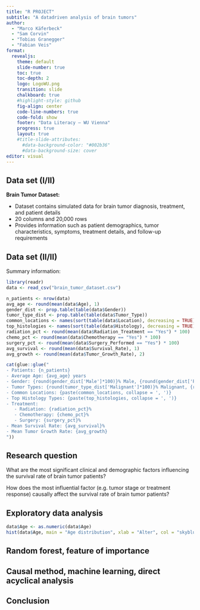 ```yaml
---
title: "R PROJECT"
subtitle: "A datadriven analysis of brain tumors"
author: 
  - "Marco Käferbeck"
  - "Sam Corvin"
  - "Tobias Granegger"
  - "Fabian Veis"
format: 
  revealjs:
    theme: default
    slide-number: true
    toc: true
    toc-depth: 2
    logo: LogoWU.png
    transition: slide
    chalkboard: true
    #highlight-style: github
    fig-align: center
    code-line-numbers: true
    code-fold: show
    footer: "Data Literacy – WU Vienna"
    progress: true
    layout: true
    #title-slide-attributes:
      #data-background-color: "#002b36"
      #data-background-size: cover
editor: visual
---
```


## Data set (I/II)

**Brain Tumor Dataset:** 

-   Dataset contains simulated data for brain tumor diagnosis, treatment, and patient details
-   20 columns and 20,000 rows
-   Provides information such as patient demographics, tumor characteristics, symptoms, treatment details, and follow-up requirements

## Data set (II/II)

Summary information:

```r
library(readr)
data <- read_csv("brain_tumor_dataset.csv")

n_patients <- nrow(data)
avg_age <- round(mean(data$Age), 1)
gender_dist <- prop.table(table(data$Gender))
tumor_type_dist <- prop.table(table(data$Tumor_Type))
common_locations <- names(sort(table(data$Location), decreasing = TRUE)[1:3])
top_histologies <- names(sort(table(data$Histology), decreasing = TRUE)[1:3])
radiation_pct <- round(mean(data$Radiation_Treatment == "Yes") * 100)
chemo_pct <- round(mean(data$Chemotherapy == "Yes") * 100)
surgery_pct <- round(mean(data$Surgery_Performed == "Yes") * 100)
avg_survival <- round(mean(data$Survival_Rate), 1)
avg_growth <- round(mean(data$Tumor_Growth_Rate), 2)

cat(glue::glue("
- Patients: {n_patients}
- Average Age: {avg_age} years
- Gender: {round(gender_dist['Male']*100)}% Male, {round(gender_dist['Female']*100)}% Female
- Tumor Types: {round(tumor_type_dist['Malignant']*100)}% Malignant, {round(tumor_type_dist['Benign']*100)}% Benign
- Common Locations: {paste(common_locations, collapse = ', ')}
- Top Histology Types: {paste(top_histologies, collapse = ', ')}
- Treatment:
   - Radiation: {radiation_pct}%
   - Chemotherapy: {chemo_pct}%
   - Surgery: {surgery_pct}%
- Mean Survival Rate: {avg_survival}%
- Mean Tumor Growth Rate: {avg_growth}
"))
```

## Research question

What are the most significant clinical and demographic factors influencing the survival rate of brain tumor patients?

How does the most influential factor (e.g. tumor stage or treatment response) causally affect the survival rate of brain tumor patients?

## Exploratory data analysis

```r
data$Age <- as.numeric(data$Age)
hist(data$Age, main = "Age distribution", xlab = "Alter", col = "skyblue", breaks = 10)
```

## Random forest, feature of importance

## Causal method, machine learning, direct acyclical analysis

## Conclusion

